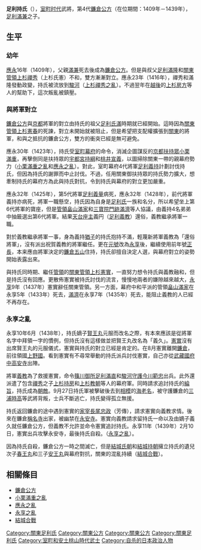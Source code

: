 {{japanese|japanese=足利 持氏|kana=あしかが もちうじ|romaji=Ashikaga Mochiuji}}
'''足利持氏'''（{{bd|1398年||1439年|3月24日}}），[[室町时代|室町时代]]武將，第4代[[鐮倉公方|鐮倉公方]]（在位期間：1409年－1439年），[[足利滿兼|足利滿兼]]之子。

== 生平 ==
=== 幼年 ===
[[應永|應永]]16年（1409年），父親[[足利滿兼|滿兼]]死去後成為[[鐮倉公方|鐮倉公方]]。但是與叔父[[足利滿隆|足利滿隆]]和[[關東管領|關東管領]][[上杉禪秀|上杉禪秀]]（上杉氏憲）不和，雙方漸漸對立。應永23年（1416年），禪秀和滿隆發動政變，持氏被流放到[[駿河|駿河]]（[[上杉禪秀之亂|上杉禪秀之亂]]）。不過翌年在[[越後|越後]]的[[上杉房方|上杉房方]]等人的幫助下，這次叛亂被鎮壓。

=== 與將軍對立 ===
[[鐮倉公方|鐮倉公方]]與[[京都|京都]]將軍的對立由持氏的祖父[[足利氏滿|足利氏滿]]時期就已經開始。這時因為[[關東管領|關東管領]][[上杉憲春|上杉憲春]]的死諫，對立未開始就被阻止，但是希望把支配權擴張到[[關東地方|關東]]的將軍，和與之抵抗的鐮倉公方，雙方的衝突已經是無可避免。

應永30年（1423年），持氏受[[室町幕府|室町幕府]]的命令，消滅企圖謀反的[[京都扶持眾|京都扶持眾]][[小栗滿重|小栗滿重]]，再擊倒同是扶持眾的[[宇都宮持綱|宇都宮持綱]]和[[桃井宣義|桃井宣義]]，以圖掃除關東一帶的親幕府勢力（[[小栗滿重之亂|小栗滿重之亂]]和[[應永之亂_（越後國）|應永之亂]]）。對此，室町幕府4代將軍[[足利義持|足利義持]]計劃討伐持氏，但因為持氏的謝罪而中止討伐。不過，任用關東御扶持眾的持氏勢力擴大，想牽制持氏的幕府方為此與持氏對抗，令到持氏與幕府的對立更加嚴重。

應永32年（1425年），第5代將軍[[足利義量|足利義量]]病死，應永32年（1428年），前代將軍義持亦病死，將軍一職懸空，持氏因為自身是[[足利氏|足利氏]]一族和名分，所以希望坐上第6代將軍的寶座，但是[[管領_(幕府)|管領]][[畠山滿家|畠山滿家]]和[[三寶院|三寶院]][[門跡|門跡]][[滿濟|滿濟]]等人協議，由義持4名弟弟中抽籤選出第6代將軍。結果[[天台座主|天台座主]]義円（[[足利義教|足利義教]]）還俗，義教繼承將軍一職。

對於義教繼承將軍一事，身為義持[[猶子|猶子]]的持氏抱持不滿，輕蔑新將軍義教為「還俗將軍」，沒有派出祝賀義教的將軍繼任。更在[[日本年號索引|元號]]改為[[永享|永享]]後，繼續使用前年號[[正長|正長]]，本来應由將軍決定的[[鐮倉五山|鐮倉五山]]住持，持氏卻擅自決定人選，與幕府對立的姿勢開始表露出來。

與持氏同時期、繼任[[管領_(幕府)|管領]]的[[關東管領|關東管領]][[上杉憲實|上杉憲實]]，一直努力想令持氏與義教融和，但是持氏沒有回應。更散佈憲實被持氏討伐的流言，慢慢地兩者的嫌隙越來越大，[[永享|永享]]9年（1437年）憲實辭任關東管領。另一方面，幕府中和平派的管領[[畠山滿家|畠山滿家]]在永享5年（1433年）死去，[[滿濟|滿濟]]在永享7年（1435年）死去，能阻止義教的人已經不再存在。

=== 永享之亂 ===
永享10年6月（1438年），持氏嫡子[[足利義久|賢王丸]]元服而改名之際，有本來應該是從將軍名字中拜領一字的慣例，但持氏沒有這樣做並把賢王丸改名為「義久」。[[上杉憲實|憲實]]沒有出席賢王丸的元服儀式，憲實與持氏的對立已經是肯定的。在8月憲實離開[[鐮倉|鐮倉]]，前往領國[[上野國|上野國]]。看到憲實有不尋常舉動的持氏派兵討伐憲實，自己亦從[[武藏國|武藏國]][[府中|府中]][[高安寺|高安寺]]出陣。

將軍[[足利義教|義教]]為了救援憲實，命令[[足利滿直|篠川御所足利滿直]]和[[駿河|駿河]][[守護|守護]][[今川範忠|今川範忠]]出兵。此外還派遣了包含[[上杉禪秀|禪秀]]之子[[上杉持房|上杉持房]]和[[上杉教朝|上杉教朝]]等人的幕府軍。同時請求追討持氏的[[綸旨|綸旨]]，持氏成為[[朝敵|朝敵]]。9月27日持氏軍被擊破後去到[[相模|相模]]的[[海老名市|海老名]]，被守護鐮倉的[[三浦時高|三浦時高]]等武將背叛，士兵不斷逃亡，持氏變得孤立無援。

持氏返回鐮倉的途中遇到憲實的[[家宰|家宰]][[長尾忠政|長尾忠政]]（芳傳），請求憲實向義教求情。後來在鐮倉[[稱名寺|稱名寺]]出家，被幽禁在[[永安寺|永安寺]]。憲實向義教請求留持氏一命以及由嫡子義久就任鐮倉公方，但義教不允許並命令憲實追討持氏。永享11年（1439年）2月10日，憲實出兵攻擊永安寺，最後持氏自殺。（[[永享之亂|永享之亂]]）。

因為持氏自殺，鐮倉公方一時之間滅亡，但是[[結城氏朝|結城氏朝]]和[[結城持朝|結城持朝]]擁立持氏的遺兒次子[[足利春王丸|春王丸]]和三子[[足利安王丸|安王丸]]與幕府對抗，關東的混亂持續（[[結城合戰|結城合戰]]）。

== 相關條目 ==
*[[鐮倉公方|鐮倉公方]]
*[[小栗滿重之亂|小栗滿重之亂]]
*[[應永之亂|應永之亂]]
*[[永享之亂|永享之亂]]
*[[結城合戰|結城合戰]]

{{鎌倉公方|1409年-1439年}}

{{DEFAULTSORT:Ashikaga Mochiuji}}
[[Category:關東足利氏|Category:關東足利氏]]
[[Category:關東公方|Category:關東公方]]
[[Category:關東公方|Category:關東公方]]
[[Category:關東足利氏|Category:關東足利氏]]
[[Category:室町和安土桃山時代武士|Category:室町和安土桃山時代武士]]
[[Category:自杀的日本政治人物|Category:自杀的日本政治人物]]